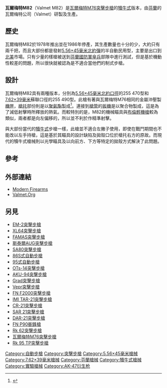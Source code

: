 {{noteTA
|G1=軍事
|G2=長度單位
|G3=Firearms
}}
{{Infobox Weapon
|name= 瓦爾梅特M82
|image=
|image_size=
|caption=
|origin= {{flagcountry|Finland}}
|type= [[突擊步槍|突擊步槍]]
<!-- 種類選擇 -->
|is_ranged= YES
|is_bladed=
|is_explosive=
|is_artillery=
|is_vehicle=
|is_missile=
|is_UK=
<!-- 服役記錄 -->
|service=
|used_by=
|wars=
<!-- 生產歷史 -->
|designer= 瓦爾梅特（Valmet）
|design_date= 1978—1986年
|manufacturer= 瓦爾梅特
|unit_cost=
|production_date=
|number= 約2,000把
|variants=
<!-- 基本規格 -->
|spec_label=
|weight= 3.3公斤
|length= 710毫米
|part_length= 415毫米
|width=
|height=
|diameter=
|wingspan=
|crew=
<!-- 投射武器規格 -->
|cartridge= [[5.56×45mm_NATO|5.56×45毫米]]<br/>[[7.62×39mm|7.62×39毫米]]
|caliber=
|barrels=
|action= [[氣動式|長行程導氣式活塞]]，[[轉拴式槍栓|轉拴式槍栓]]
|mode= 半自動、全自動，可[[擊發調變槍械|選射]]
|rate= 750發／分鐘
|velocity=
|energy=
|range=
|max_range=
|feed= 30發[[彈匣|彈匣]]
|sights= [[機械瞄具|機械瞄具]]
}}

'''瓦爾梅特M82'''（Valmet M82）是[[瓦爾梅特M76突擊步槍|瓦爾梅特M76突擊步槍]]的[[犢牛式|犢牛式]]版本，由[[芬蘭|芬蘭]]的瓦爾梅特公司（Valmet）研製及生產。

== 歷史 ==
瓦爾梅特M82於1978年推出並在1986年停產，其生產數量也十分的少，大約只有兩千把，而且大部份都是發射[[5.56×45mm_NATO|5.56×45毫米北約彈]]的半自動民用型，主要是出口到[[北美|北美]]市場。只有少量的樣槍被送到[[芬蘭國防軍|芬蘭國防軍]][[傘兵|傘兵]]部隊中進行測試，但是基於機動性較差的問題，所以很快就被認為是不適合當他們的制式步槍。

== 設計 ==
瓦爾梅特M82具有兩種版本，分別為[[5.56×45mm_NATO|5.56×45毫米北約口徑]]的255 470型和[[7.62×39mm|7.62×39毫米]]蘇聯口徑的255 490型。此槍有著與瓦爾梅特M76相同的金屬沖壓製[[機匣|機匣]]，[[槍托|槍托]]部份則是以[[聚氨酯|聚氨酯]]製成<ref>{{cite web |url=http://pookieweb.dyndns.org:61129/Groza/grozapics/Valmet_Model_82_Disassembled.jpg |title=存档副本 |accessdate=2006-02-26 |deadurl=yes |archiveurl=https://web.archive.org/web/20110717180716/http://pookieweb.dyndns.org:61129/Groza/grozapics/Valmet_Model_82_Disassembled.jpg |archivedate=2011-07-17 }}</ref>。連接到[[槍管|槍管]]的[[扳機|扳機]]是以聚合物製成，這是為了減低射擊時所釋放的熱氣。而較特別的是，M82的機械瞄具與[[布倫輕機槍|布倫輕機槍]]較為類似，兩者都是向左偏移的，所以並不利於作精準射擊。

與大部份當代的[[犢牛式|犢牛式]]步槍一樣，此槍並不適合左撇子使用，即使在戰鬥期間也不能改以左手持槍，這是基於其瞄具的設計缺陷及拋殼口位於槍托右方的原故。而現代的犢牛式槍械則以光學瞄具及以向前方、下方等特定的拋殼方式解決了此問題。

== 參考 ==
<references/>

== 外部連結 ==
* [http://world.guns.ru/assault/fi/valmet-m2-e.html Modern Firearms] {{Wayback|url=http://world.guns.ru/assault/fi/valmet-m2-e.html |date=20160911113629 }}
* [http://www.valmet.org/valmet82.htm Valmet.Org] {{Wayback|url=http://www.valmet.org/valmet82.htm |date=20200801204657 }}

== 另見 ==
* [[EM-2突擊步槍|EM-2突擊步槍]]
* [[L64突擊步槍|XL64突擊步槍]]
* [[FAMAS突擊步槍|FAMAS突擊步槍]]
* [[斯泰爾AUG突擊步槍|斯泰爾AUG突擊步槍]]
* [[SA80突擊步槍|SA80突擊步槍]]
* [[86S式自動步槍|86S式自動步槍]]
* [[95式自動步槍|95式自動步槍]]
* [[OTs-14突擊步槍|OTs-14突擊步槍]]
* [[AKU-94突擊步槍|AKU-94突擊步槍]]
* [[Grad突擊步槍|Grad突擊步槍]]
* [[Vepr突擊步槍|Vepr突擊步槍]]
* [[FN_F2000突擊步槍|FN F2000突擊步槍]]
* [[IMI_TAR-21突擊步槍|IMI TAR-21突擊步槍]]
* [[CR-21突擊步槍|CR-21突擊步槍]]
* [[SAR_21突擊步槍|SAR 21突擊步槍]]
* [[DAR-21突擊步槍|DAR-21突擊步槍]]
* [[FN_P90衝鋒槍|FN P90衝鋒槍]]
* [[Rk_62突擊步槍|Rk 62突擊步槍]]
* [[瓦爾梅特M76突擊步槍|瓦爾梅特M76突擊步槍]]
* [[Rk_95_TP突擊步槍|Rk 95 TP突擊步槍]]

{{AK槍族}}
{{犢牛式槍械}}

[[Category:自動步槍|Category:自動步槍]]
[[Category:突擊步槍|Category:突擊步槍]]
[[Category:5.56×45毫米槍械|Category:5.56×45毫米槍械]]
[[Category:7.62×39毫米槍械|Category:7.62×39毫米槍械]]
[[Category:芬蘭槍械|Category:芬蘭槍械]]
[[Category:犢牛式槍械|Category:犢牛式槍械]]
[[Category:實驗槍械|Category:實驗槍械]]
[[Category:AK-47衍生枪|Category:AK-47衍生枪]]